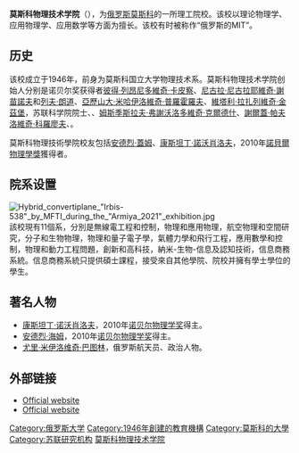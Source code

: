 {{Infobox University
|name        = 莫斯科物理技術學院<br>Moscow Institute of Physics and Technology
|native_name = Московский Физико-Технический институт (государственный университет)
|image       = Mipt phystech.jpg
|image_size  = 300px
|motto       = 敢於知道<br>{{Lang-ru|Дерзай знать}}
|mottoeng    = Dare to know
|established = 1946
|type        = [[公立大學|公立大學]]
|rector      = {{Link-ru|庫德里亞夫采夫·尼古拉耶維奇|Кудрявцев, Николай Николаевич}}
|city        = [[莫斯科|莫斯科]], [[茹科夫斯基_(莫斯科州)|茹科夫斯基]]，[[多爾戈普魯德內|多爾戈普魯德內]] 
|country     = {{RUS}}
|coordinates = {{coord|55|55|46|N|37|31|17|E|type:edu_region:RU|display=title,inline}}
|undergrad   = 3319
|postgrad    = 1758
|faculty     = 
|campus      = 
|mascot      =  
|website     = {{url|https://mipt.ru/}}
}}
'''莫斯科物理技术学院'''（{{lang-ru|Московский Физико-Технический институт (государственный университет)}}），为[[俄罗斯|俄罗斯]][[莫斯科|莫斯科]]的一所理工院校。该校以理论物理学、应用物理学、应用数学等方面为擅长。该校有时被称作“俄罗斯的MIT”{{來源請求|reason=未发现相关资料|date=2022年6月29日}}。

== 历史 ==
该校成立于1946年，前身为莫斯科国立大学物理技术系。莫斯科物理技术学院创始人分别是诺贝尔奖获得者[[彼得·列昂尼多維奇·卡皮察|彼得·列昂尼多維奇·卡皮察]]、[[尼古拉·尼古拉耶維奇·謝苗諾夫|尼古拉·尼古拉耶維奇·謝苗諾夫]]和[[列夫·朗道|列夫·朗道]]、[[亞歷山大·米哈伊洛維奇·普羅霍羅夫|亞歷山大·米哈伊洛維奇·普羅霍羅夫]]、[[維塔利·拉扎列維奇·金茲堡|維塔利·拉扎列維奇·金茲堡]]，苏联科学院院士{{Link-ru|克里斯蒂亚诺维奇·谢尔盖·阿列克谢耶维奇|Христианович, Сергей Алексеевич}}、{{Link-ru|洛夫伦提夫·米哈伊尔·阿列克谢耶维奇|Лаврентьев, Михаил Алексеевич}}、[[姆斯季斯拉夫·弗謝沃洛多維奇·克爾德什|姆斯季斯拉夫·弗謝沃洛多維奇·克爾德什]]、[[謝爾蓋·帕夫洛維奇·科羅廖夫|謝爾蓋·帕夫洛維奇·科羅廖夫]]、{{Link-ru|拉辛巴赫·鲍里斯·维克多罗维奇|Раушенбах, Борис Викторович}}。

莫斯科物理技術學院校友包括[[安德烈·蓋姆|安德烈·蓋姆]]、[[康斯坦丁·諾沃肖洛夫|康斯坦丁·諾沃肖洛夫]]，2010年[[諾貝爾物理學獎|諾貝爾物理學獎]]獲得者。

== 院系设置 ==
[[File:Hybrid_convertiplane_"Irbis-538"_by_MFTI_during_the_"Armiya_2021"_exhibition.jpg|thumb]]
該校現有11個系，分別是無線電工程和控制，物理和應用物理，航空物理和空間研究，分子和生物物理，物理和量子電子學，氣體力學和飛行工程，應用數學和控制，物理和動力工程問題，創新和高科技，納米-生物-信息及認知技術，信息商務系統。信息商務系統只提供碩士課程，接受來自其他學院、院校并擁有學士學位的學生。

== 著名人物 ==
* [[康斯坦丁·诺沃肖洛夫|康斯坦丁·诺沃肖洛夫]]，2010年[[诺贝尔物理学奖|诺贝尔物理学奖]]得主。
* [[安德烈·海姆|安德烈·海姆]]，2010年[[诺贝尔物理学奖|诺贝尔物理学奖]]得主。
*[[尤里·米伊洛维奇·巴图林|尤里·米伊洛维奇·巴图林]]，俄罗斯航天员、政治人物。

== 外部链接 ==
{{commonscat|Moscow Institute of Physics and Technology}}
* [http://www.phystech.edu Official website] {{Wayback|url=http://www.phystech.edu/ |date=20140221032036 }} {{en icon}}
* [https://web.archive.org/web/20080311132224/http://www.mipt.ru/ Official website] {{ru icon}}

[[Category:俄罗斯大学|Category:俄罗斯大学]]
[[Category:1946年創建的教育機構|Category:1946年創建的教育機構]]
[[Category:莫斯科的大學|Category:莫斯科的大學]]
[[Category:苏联研究机构|Category:苏联研究机构]]
[[Category:莫斯科物理技术学院|]]